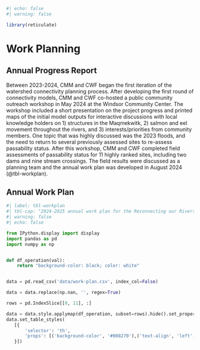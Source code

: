 ```r
#| echo: false
#| warning: false

library(reticulate)
```

# Work Planning {-}

## Annual Progress Report {-}

Between 2023-2024, CMM and CWF began the first iteration of the watershed connectivity planning process. After developing the first round of connectivity models, CMM and CWF co-hosted a public community outreach workshop in May 2024 at the Windsor Community Center. The workshop included a short presentation on the project progress and printed maps of the initial model outputs for interactive discussions with local knowledge holders on 1) structures in the Maqmekwitk, 2) salmon and eel movement throughout the rivers, and 3) interests/priorities from community members. One topic that was highly discussed was the 2023 floods, and the need to return to several previously assessed sites to re-assess passability status. After this workshop, CMM and CWF completed field assessments of passability status for 11 highly ranked sites, including two dams and nine stream crossings. The field results were discussed as a planning team and the annual work plan was developed in August 2024 (@tbl-workplan).   

## Annual Work Plan {-}

```python
#| label: tbl-workplan
#| tbl-cap: "2024-2025 annual work plan for the Reconnecting our Rivers project in the Maqmekwitk watershed."
#| warning: false
#| echo: false

from IPython.display import display
import pandas as pd
import numpy as np


def df_operation(val):
    return "background-color: black; color: white"


data = pd.read_csv('data/work-plan.csv', index_col=False)

data = data.replace(np.nan, '', regex=True)

rows = pd.IndexSlice[[0, 11], :]

data = data.style.applymap(df_operation, subset=rows).hide().set_properties(**{'text-align': 'left'})
data.set_table_styles(
   [{
       'selector': 'th',
       'props': [('background-color', '#008270'),('text-align', 'left'), ('font-size', '20pt')]
   }])

```
